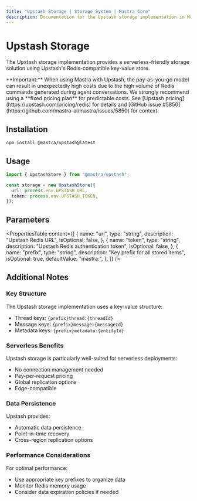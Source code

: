 ```yaml
---
title: "Upstash Storage | Storage System | Mastra Core"
description: Documentation for the Upstash storage implementation in Mastra.
---
```


# Upstash Storage

The Upstash storage implementation provides a serverless-friendly storage solution using Upstash's Redis-compatible key-value store.

<Callout type="warning">
  **Important:** When using Mastra with Upstash, the pay-as-you-go model can result in unexpectedly high costs due to the high volume of Redis commands generated during agent conversations. We strongly recommend using a **fixed pricing plan** for predictable costs. See [Upstash pricing](https://upstash.com/pricing/redis) for details and [GitHub issue #5850](https://github.com/mastra-ai/mastra/issues/5850) for context.
</Callout>

## Installation

```bash copy
npm install @mastra/upstash@latest
```

## Usage

```typescript copy showLineNumbers
import { UpstashStore } from "@mastra/upstash";

const storage = new UpstashStore({
  url: process.env.UPSTASH_URL,
  token: process.env.UPSTASH_TOKEN,
});
```

## Parameters

<PropertiesTable
  content={[
    {
      name: "url",
      type: "string",
      description: "Upstash Redis URL",
      isOptional: false,
    },
    {
      name: "token",
      type: "string",
      description: "Upstash Redis authentication token",
      isOptional: false,
    },
    {
      name: "prefix",
      type: "string",
      description: "Key prefix for all stored items",
      isOptional: true,
      defaultValue: "mastra:",
    },
  ]}
/>

## Additional Notes

### Key Structure

The Upstash storage implementation uses a key-value structure:

- Thread keys: `{prefix}thread:{threadId}`
- Message keys: `{prefix}message:{messageId}`
- Metadata keys: `{prefix}metadata:{entityId}`

### Serverless Benefits

Upstash storage is particularly well-suited for serverless deployments:

- No connection management needed
- Pay-per-request pricing
- Global replication options
- Edge-compatible

### Data Persistence

Upstash provides:

- Automatic data persistence
- Point-in-time recovery
- Cross-region replication options

### Performance Considerations

For optimal performance:

- Use appropriate key prefixes to organize data
- Monitor Redis memory usage
- Consider data expiration policies if needed
